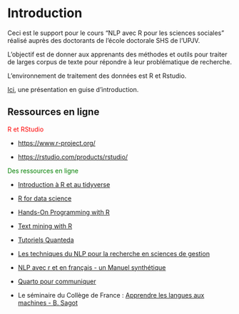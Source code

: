 # Introduction {.unnumbered}

Ceci est le support pour le cours "NLP avec R pour les sciences sociales" réalisé auprès des doctorants de l'école doctorale SHS de l'UPJV.

L'objectif est de donner aux apprenants des méthodes et outils pour traiter de larges corpus de texte pour répondre à leur problématique de recherche.

L'environnement de traitement des données est R et Rstudio.

[Ici](https://sb427.github.io/NLP_CRIISEA/NLP_CRIISEA.html#/title-slide), une présentation en guise d'introduction.


## Ressources en ligne

[R et RStudio]{style="color:red"}

-   <https://www.r-project.org/>

-   <https://rstudio.com/products/rstudio/>

[Des ressources en ligne]{style="color:green"}

-   [Introduction à R et au tidyverse](https://juba.github.io/tidyverse/index.html)

-   [R for data science](https://r4ds.had.co.nz/)

-   [Hands-On Programming with R](https://rstudio-education.github.io/hopr/)

-   [Text mining with R](https://www.tidytextmining.com/index.html)

-   [Tutoriels Quanteda](https://tutorials.quanteda.io/introduction/)

-   [Les techniques du NLP pour la recherche en sciences de gestion](https://www.researchgate.net/publication/337744581_NLP_text_mining_V40_-_une_introduction_-_cours_programme_doctoral)

-   [NLP avec r et en français - un Manuel synthétique](https://benaventc.github.io/NLPBook/)

-   [Quarto pour communiquer](https://quarto.org/)

-   Le séminaire du Collège de France : [Apprendre les langues aux machines - B. Sagot](https://www.college-de-france.fr/fr/agenda/seminaire/apprendre-les-langues-aux-machines)